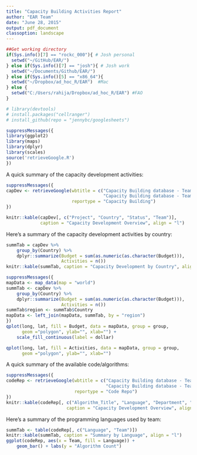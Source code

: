 ```yaml
---
title: "Capacity Building Activities Report"
author: "EAR Team"
date: "June 28, 2015"
output: pdf_document
classoption: landscape
---
```



```r
##Get working directory 
if(Sys.info()[7] == "rockc_000"){ # Josh personal
  setwd("~/GitHub/EAR/")
} else if(Sys.info()[7] == "josh"){ # Josh work
  setwd("~/Documents/Github/EAR/")
} else if(Sys.info()[5] == "x86_64"){
  setwd("~/Dropbox/ad_hoc_R/EAR")  #Mac
} else {
  setwd("C:/Users/rahija/Dropbox/ad_hoc_R/EAR") #FAO
}

# library(devtools)
# install.packages("cellranger")
# install_github(repo = "jennybc/googlesheets")

suppressMessages({
library(ggplot2)
library(maps)
library(dplyr)
library(scales)
source('retrieveGoogle.R')
})
```

A quick summary of the capacity development activities:

```r
suppressMessages({
capDev <- retrieveGoogle(wbtitle = c("Capacity Building database - Team X",
                                     "Capacity Building database - Team Y"),
                         reportype = "Capacity Building")
})

knitr::kable(capDev[, c("Project", "Country", "Status", "Team")],
             caption = "Capacity Development Overview", align = "l") 
```

Here's a summary of the capacity development activities by country:

```r
summTab = capDev %>%
    group_by(Country) %>%
    dplyr::summarize(Budget = sum(as.numeric(as.character(Budget))),
                     Activities = n())
knitr::kable(summTab, caption = "Capacity Development by Country", align = "l")
```

```r
suppressMessages({
mapData <- map_data(map = "world")
summTab <- capDev %>%
    group_by(Country) %>%
    dplyr::summarize(Budget = sum(as.numeric(as.character(Budget))),
                     Activities = n())
summTab$region <- summTab$Country
mapData <- left_join(mapData, summTab, by = "region")
})
qplot(long, lat, fill = Budget, data = mapData, group = group,
      geom ="polygon", ylab="", xlab="") +
    scale_fill_continuous(label = dollar)
```

```r
qplot(long, lat, fill = Activities, data = mapData, group = group,
      geom ="polygon", ylab="", xlab="")
```

\newpage

A quick summary of the available code/algorithms:

```r
suppressMessages({
codeRep <- retrieveGoogle(wbtitle = c("Capacity Building database - Team X",
                                      "Capacity Building database - Team Y"),
                          reportype = "Code Repo")
})
knitr::kable(codeRep[, c("Algorithm_Title", "Language", "Department", "Team")],
                       caption = "Capacity Development Overview", align = "l") 
```

Here's a summary of the programming languages used by team:

```r
summTab <- table(codeRep[, c("Language", "Team")])
knitr::kable(summTab, caption = "Summary by Language", align = "l")
ggplot(codeRep, aes(x = Team, fill = Language)) +
    geom_bar() + labs(y = "Algorithm Count")
```